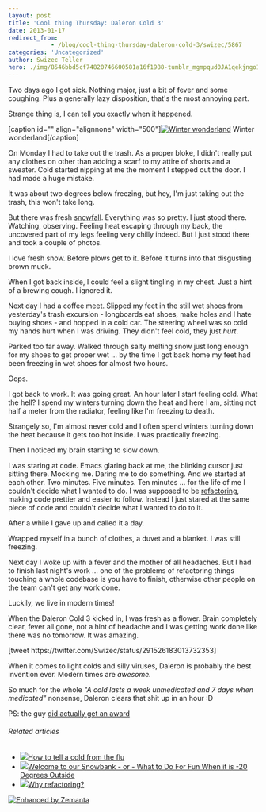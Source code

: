 ```yaml
---
layout: post
title: 'Cool thing Thursday: Daleron Cold 3'
date: 2013-01-17
redirect_from: 
            - /blog/cool-thing-thursday-daleron-cold-3/swizec/5867
categories: 'Uncategorized'
author: Swizec Teller
hero: ./img/8546bbd5cf74820746600581a16f1988-tumblr_mgmpqud0JA1qekjngo1_500.jpg
---
```

Two days ago I got sick. Nothing major, just a bit of fever and some coughing. Plus a generally lazy disposition, that's the most annoying part.



Strange thing is, I can tell you exactly when it happened.



\[caption id="" align="alignnone" width="500"][![Winter wonderland](./img/8546bbd5cf74820746600581a16f1988-tumblr_mgmpqud0JA1qekjngo1_500.jpg "Winter wonderland")](http://instagram.com/p/UeZJwtExgk/) Winter wonderland\[/caption]



On Monday I had to take out the trash. As a proper bloke, I didn't really put any clothes on other than adding a scarf to my attire of shorts and a sweater. Cold started nipping at me the moment I stepped out the door. I had made a huge mistake.



It was about two degrees below freezing, but hey, I'm just taking out the trash, this won't take long.



But there was fresh [snowfall](http://en.wikipedia.org/wiki/Snow "Snow"). Everything was so pretty. I just stood there. Watching, observing. Feeling heat escaping through my back, the uncovered part of my legs feeling very chilly indeed. But I just stood there and took a couple of photos.



I love fresh snow. Before plows get to it. Before it turns into that disgusting brown muck.



When I got back inside, I could feel a slight tingling in my chest. Just a hint of a brewing cough. I ignored it.



Next day I had a coffee meet. Slipped my feet in the still wet shoes from yesterday's trash excursion - longboards eat shoes, make holes and I hate buying shoes - and hopped in a cold car. The steering wheel was so cold my hands hurt when I was driving. They didn't feel cold, they just _hurt_.



Parked too far away. Walked through salty melting snow just long enough for my shoes to get proper wet ... by the time I got back home my feet had been freezing in wet shoes for almost two hours.



Oops.



I got back to work. It was going great. An hour later I start feeling cold. What the hell? I spend my winters turning down the heat and here I am, sitting not half a meter from the radiator, feeling like I'm freezing to death.



Strangely so, I'm almost never cold and I often spend winters turning down the heat because it gets too hot inside. I was practically freezing.



Then I noticed my brain starting to slow down.



I was staring at code. Emacs glaring back at me, the blinking cursor just sitting there. Mocking me. Daring me to do something. And we started at each other. Two minutes. Five minutes. Ten minutes ... for the life of me I couldn't decide what I wanted to do. I was supposed to be [refactoring](http://en.wikipedia.org/wiki/Code_refactoring "Code refactoring"), making code prettier and easier to follow. Instead I just stared at the same piece of code and couldn't decide what I wanted to do to it.



After a while I gave up and called it a day.



Wrapped myself in a bunch of clothes, a duvet and a blanket. I was still freezing.



Next day I woke up with a fever and the mother of all headaches. But I had to finish last night's work ... one of the problems of refactoring things touching a whole codebase is you have to finish, otherwise other people on the team can't get any work done.



Luckily, we live in modern times!



When the Daleron Cold 3 kicked in, I was fresh as a flower. Brain completely clear, fever all gone, not a hint of headache and I was getting work done like there was no tomorrow. It was amazing.



\[tweet https&#x3A;//twitter.com/Swizec/status/291526183013732353]



When it comes to light colds and silly viruses, Daleron is probably the best invention ever. Modern times are _awesome._



So much for the whole _"A cold lasts a week unmedicated and 7 days when medicated"_ nonsense, Daleron clears that shit up in an hour :D



PS: the guy [did actually get an award](http://en.wikipedia.org/wiki/Harmon_Northrop_Morse)

###### Related articles

- [![](http://i.zemanta.com/137285557_80_80.jpg)](http://www.wfaa.com/news/health/How-to-tell-a-cold-from-the-flu-186353402.html)[How to tell a cold from the flu](http://www.wfaa.com/news/health/How-to-tell-a-cold-from-the-flu-186353402.html)
- [![](http://i.zemanta.com/138820116_80_80.jpg)](http://www.tarasviewoftheworld.com/2013/01/welcome-to-our-snowbank-or-what-to-do.html)[Welcome to our Snowbank - or - What to Do For Fun When it is -20 Degrees Outside](http://www.tarasviewoftheworld.com/2013/01/welcome-to-our-snowbank-or-what-to-do.html)
- [![](http://i.zemanta.com/132929898_80_80.jpg)](http://brunopedro.com/2012/12/18/why-refactoring/)[Why refactoring?](http://brunopedro.com/2012/12/18/why-refactoring/)

[![Enhanced by Zemanta](http://img.zemanta.com/zemified_e.png?x-id=47b85ec1-8463-4e6e-b5ed-814e53f58f6f)](http://www.zemanta.com/?px "Enhanced by Zemanta")